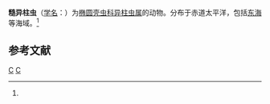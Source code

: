 {{Speciesbox
| taxon = Ellipsostylus salebrosus
| binomial_authority = (Blueford, 1982)<ref name='id9073'>{{cite web| url =http://www.bioinfo.cn/db05/BjdwSpecies.php?action=view&id=9073| title =糙异柱虫| work =《中国动物物种编目数据库》| publisher =中国科学院微生物研究所| author =中国科学院动物研究所| accessdate =2009-04-16| deadurl =yes| archiveurl =https://web.archive.org/web/20160305093300/http://www.bioinfo.cn/db05/BjdwSpecies.php?action=view&id=9073| archivedate =2016-03-05}}</ref>
}}

'''糙异柱虫'''（[[学名|学名]]：{{lang|la|''Ellipsostylus salebrosus''}}）为[[椭圆壳虫科|椭圆壳虫科]][[异柱虫属|异柱虫属]]的动物。分布于赤道太平洋，包括[[东海|东海]]等海域。<ref name='id9073'/>

== 参考文献 ==
{{reflist}}

{{放射虫小作品}}

{{Taxonbar}}
[[Category:1982年描述的动物|C]]
[[Category:异柱虫属|C]]
